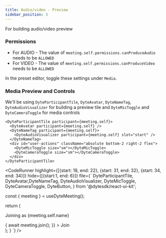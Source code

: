 ```yaml
---
title: Audio/video - Preview
sidebar_position: 3
---
```



For building audio/video preview

### Permissions

- For AUDIO - The value of `meeting.self.permissions.canProduceAudio` needs to be `ALLOWED`
- For VIDEO - The value of `meeting.self.permissions.canProduceVideo` needs to be `ALLOWED`

In the preset editor, toggle these settings under `Media`.

### Media Preview and Controls

We'll be using `DyteParticipantTile`, `DyteAvatar`, `DyteNameTag`, `DyteAudioVisualizer` for building a preview tile and
`DyteMicToggle` and `DyteCameraToggle` for media controls

```tsx
<DyteParticipantTile participant={meeting.self}>
  <DyteAvatar participant={meeting.self} />
  <DyteNameTag participant={meeting.self}>
    <DyteAudioVisualizer participant={meeting.self} slot="start" />
  </DyteNameTag>
  <div id="user-actions" className="absolute bottom-2 right-2 flex">
    <DyteMicToggle size="sm"></DyteMicToggle>
    <DyteCameraToggle size="sm"></DyteCameraToggle>
  </div>
</DyteParticipantTile>
```

<CodeRunner 
highlight={[{start: 18, end: 22}, {start: 31, end: 32}, {start: 34, end: 34}]}
hide={[{start:1, end: 6}]}
file={`
  DyteParticipantTile, DyteAvatar,DyteNameTag,
  DyteAudioVisualizer, DyteMicToggle, DyteCameraToggle, DyteButton,
} from '@dytesdk/react-ui-kit';

  const { meeting } = useDyteMeeting();

return (

<div
  className="h-full w-full flex flex-col items-center justify-center"
  style={{ minHeight: '400px' }}
>
  <div className="flex w-full items-center justify-around p-[10%]">
    <div className="relative">
      <DyteParticipantTile participant={meeting.self}>
        <DyteAvatar participant={meeting.self} />
        <DyteNameTag participant={meeting.self}>
          <DyteAudioVisualizer participant={meeting.self} slot="start" />
        </DyteNameTag>
        <div
          id="user-actions"
          className="absolute flex"
          style={{
            bottom: '8px',
            right: '8px',
          }}
        >
          <DyteMicToggle size="sm"></DyteMicToggle>
          <DyteCameraToggle size="sm"></DyteCameraToggle>
        </div>
      </DyteParticipantTile>
    </div>
    <div className="flex w-1/4 flex-col justify-between">
      <div className="flex flex-col items-center">
        <p>Joining as {meeting.self.name}</p>
      </div>
      <DyteButton
        kind="wide"
        size="lg"
        onClick={async () => {
          await meeting.join();
        }}
      >
        Join
      </DyteButton>
    </div>
  </div>
</div>
); } `} />
